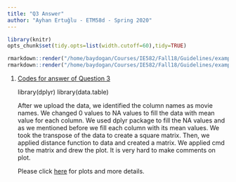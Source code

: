 ```yaml
---
title: "Q3 Answer"
author: "Ayhan Ertuğlu - ETM58d - Spring 2020"
---
```

```r
library(knitr)
opts_chunk$set(tidy.opts=list(width.cutoff=60),tidy=TRUE)
```

```r
rmarkdown::render("/home/baydogan/Courses/IE582/Fall18/Guidelines/example_homework_0.Rmd",output_format="pdf_document")
rmarkdown::render("/home/baydogan/Courses/IE582/Fall18/Guidelines/example_homework_0.Rmd",output_format="html_document")
```

1. [Codes for answer of Question 3](https://github.com/ETM-58D/spring20-ayhanertuglu/blob/master/files/q3.rtf)

    library(dplyr)
    library(data.table)

    After we upload the data, we identified the column names as movie names. We changed 0 values to NA values to fill the data with mean value for each column. We used dplyr package to fill the NA values and as we mentioned before we fill each column with its mean values. We took the transpose of the data to create a square matrix. Then, we applied distance function to data and created a matrix. We applied cmd to the matrix and drew the plot. It is very hard to make comments on plot.
    
    Please click [here](https://github.com/ETM-58D/spring20-ayhanertuglu/blob/master/files/q2-q3.docx) for plots and more details.